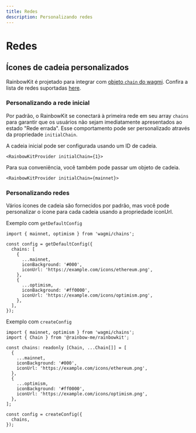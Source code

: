 ```yaml
---
title: Redes
description: Personalizando redes
---
```


# Redes

## Ícones de cadeia personalizados

RainbowKit é projetado para integrar com [objeto `chain` do wagmi](https://wagmi.sh/react/chains). Confira a lista de redes suportadas [here](https://wagmi.sh/react/chains#supported-chains).

### Personalizando a rede inicial

Por padrão, o RainbowKit se conectará à primeira rede em seu array `chains` para garantir que os usuários não sejam imediatamente apresentados ao estado "Rede errada". Esse comportamento pode ser personalizado através da propriedade `initialChain`.

A cadeia inicial pode ser configurada usando um ID de cadeia.

```tsx
<RainbowKitProvider initialChain={1}>
```

Para sua conveniência, você também pode passar um objeto de cadeia.

```tsx
<RainbowKitProvider initialChain={mainnet}>
```

### Personalizando redes

Vários ícones de cadeia são fornecidos por padrão, mas você pode personalizar o ícone para cada cadeia usando a propriedade iconUrl.

Exemplo com `getDefaultConfig`

```tsx
import { mainnet, optimism } from 'wagmi/chains';

const config = getDefaultConfig({
  chains: [
    {
      ...mainnet,
      iconBackground: '#000',
      iconUrl: 'https://example.com/icons/ethereum.png',
    },
    {
      ...optimism,
      iconBackground: '#ff0000',
      iconUrl: 'https://example.com/icons/optimism.png',
    },
  ],
});
```

Exemplo com `createConfig`

```tsx
import { mainnet, optimism } from 'wagmi/chains';
import { Chain } from '@rainbow-me/rainbowkit';

const chains: readonly [Chain, ...Chain[]] = [
  {
    ...mainnet,
    iconBackground: '#000',
    iconUrl: 'https://example.com/icons/ethereum.png',
  },
  {
    ...optimism,
    iconBackground: '#ff0000',
    iconUrl: 'https://example.com/icons/optimism.png',
  },
];

const config = createConfig({
  chains,
});
```
